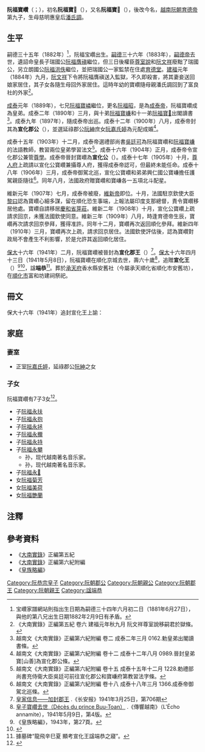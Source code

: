 '''阮福寶巑'''（{{vie|v='''Nguyễn Phúc Bửu Toàn'''<ref>當時法文和越南國語字報刊所使用之名。</ref>或'''Nguyễn Phúc Bửu Tán'''<ref name=ming>越南文《大南實錄》正編第六紀附編中所使用的譯名。</ref>|hn=阮福寶巑}}；{{bd|1882年||1941年|5月8日}}），初名'''阮福寶𡶲'''（{{vie|v='''Nguyễn Phúc Bửu Đoá'''|hn=阮福寶𡶲}}），又名'''阮福寶𰎸'''（{{vie|v='''Nguyễn Phúc Bửu Thiện'''<ref name=ming/>|hn=阮福寶𰎸}}），後改今名，[[越南|越南]][[阮朝|阮朝]][[育德帝|育德帝]]第九子，生母慈明惠皇后[[潘氏調|潘氏調]]。

==生平==
嗣德三十五年（1882年）<ref>宝巑家譜網站則指出生日期為嗣德三十四年六月初二日（1881年6月27日），與他的第八兄出生日期1882年2月9日有矛盾。</ref>，阮福宝巑出生。[[嗣德|嗣德]]三十六年（1883年），[[嗣德帝|嗣德帝]]去世，遺詔命皇長子瑞國公[[阮福膺禛|阮福膺禛]]繼位，但三日後權臣[[尊室說|尊室說]]和[[阮文祥|阮文祥]]廢黜了瑞國公，另立朗國公[[阮福洪佚|阮福洪佚]]繼位，並把瑞國公一家監禁在住處[[育德堂|育德堂]]。[[建福_(阮朝)|建福]]元年（1884年）九月，[[阮文祥|阮文祥]]下令將阮福膺禛送入監獄，不久即殺害，將其妻妾送回娘家居住，其子女各隨生母回外家居住。這時年幼的寶巑隨母親潘氏調回到了富良社的外家<ref>《大南實錄》正編第五紀 卷六 建福元年秋九月 阮文祥尊室說移嗣君於獄條。</ref>。

[[成泰|成泰]]元年（1889年），七兄[[阮福寶嶙|阮福寶嶙]]繼位，更名[[阮福昭|阮福昭]]，是為[[成泰帝|成泰帝]]，阮福寶巑成為皇弟。成泰二年（1890年）三月，與十弟[[阮福寶嵰|阮福寶嵰]]和十一弟[[阮福寶𡾊|阮福寶𡾊]]出閣讀書<ref>越南文《大南實錄》正編第六紀附編 卷二 成泰二年三月 0162.勅皇弟出閣讀書條。</ref>。成泰九年（1897年），隨成泰帝出巡。成泰十二年（1900年）八月，成泰帝封其為'''宣化郡公'''（{{vie|v=Tuyên Hóa Quận Công|hn=宣化郡公}}），並選延祿郡公[[阮紳|阮紳]]庶女[[阮嘉氏婷|阮嘉氏婷]]為元配成婚<ref>越南文《大南實錄》正編第六紀附編 卷十二 成泰十二年八月 0989.晉封皇弟寶[山善]為宣化郡公條。</ref>。

成泰十五年（1903年）十二月，成泰帝選禮部尚書[[吳廷可|吳廷可]]為阮福寶巑和[[阮福寶嵰|阮福寶嵰]]的法語教師，教習兩位皇弟學習法文<ref>越南文《大南實錄》正編第六紀附編 卷十五 成泰十五年十二月 1228.勅禮部尚書充侍衛大臣吳廷可前往宣化郡公和寶嵰府第教習法字條。</ref>。成泰十六年（1904年）正月，成泰帝令宣化郡公兼管[[尊學|尊學]]。成泰帝晉封寶巑為'''宣化公'''（{{vie|v=Tuyên Hóa Công|hn=宣化公}}）。成泰十七年（1905年）十月，[[尊人府|尊人府]]上疏請以宣化公寶巑兼攝尊人府，獲得成泰帝認可，但最終未能任命。成泰十八年（1906年）三月，成泰帝御駕北巡，宣化公寶巑和弟弟興仁國公寶嵰擔任護駕親臣隨往<ref>越南文《大南實錄》正編第六紀附編 卷十八 成泰十八年三月 1366.成泰帝御駕北巡條。</ref>。同年八月，法國政府贈寶巑和寶嵰各一五項北斗配星。

維新元年（1907年）七月，成泰帝被廢，[[維新帝|維新帝]]即位。十月，法國駐京欽使大臣[[黎曰|黎曰]]認為寶巑心細多謀，留在順化恐生事端，上報法屬印度支那總督，責令寶巑移居他處。寶巑自請移居[[慶和省|慶和省]][[芽莊|芽莊]]。維新二年（1908年）十月，宣化公寶巑上疏請求回京，未獲法國欽使同意。維新三年（1909年）八月，時逢育德帝生辰，寶巑再次請求回京參拜，獲得准許。同年十二月，寶巑再次返回順化參拜。維新四年（1910年）三月，寶巑再次上疏，請求回京居住。法國欽使評估後，認為寶巑對政局不會產生不利影響，於是允許其返回順化居住。

[[保大_(阮朝)|保大]]十六年（1941年）二月，阮福寶巑被晉封為'''宣化郡王'''（{{vie|v=Tuyên Hóa Quận Vương|hn=宣化郡王}}）<ref>[http://baochi.nlv.gov.vn/baochi/cgi-bin/baochi?a=d&d=WJMY19410325.2.4 皇家信息——加封郡王] {{Wayback|url=http://baochi.nlv.gov.vn/baochi/cgi-bin/baochi?a=d&d=WJMY19410325.2.4 |date=20180406225839 }}.《长安报》1941年3月25日，第706期</ref>。[[保大_(阮朝)|保大]]十六年四月十三日（1941年5月8日），阮福寶巑在順化京城去世，壽六十歲<ref>[http://gallica.bnf.fr/ark:/12148/bpt6k7578794h/f4.item 皇子寶巑去世（Décès du prince Buu-Toan）] {{Wayback|url=http://gallica.bnf.fr/ark:/12148/bpt6k7578794h/f4.item |date=20161222021610 }}.《傳響越南》（L'Écho annamite），1941年5月9日，第4版。</ref>，追贈'''宣化王'''（{{vie|v=Tuyên Hóa Vương|hn=宣化王}}）<ref>《皇族略編》，1943年，第27頁。</ref><ref>{{Cite web |url=http://tapchisonghuong.com.vn/tin-tuc/p2/c15/n24838/Biet-phu-Tuyen-Hoa-Vuong-qua-khu-bi-lang-quen.html |title=特别的宣化王府——被遗忘的过去 |accessdate=2016-12-21 |archive-date=2016-12-20 |archive-url=https://web.archive.org/web/20161220153520/http://tapchisonghuong.com.vn/tin-tuc/p2/c15/n24838/Biet-phu-Tuyen-Hoa-Vuong-qua-khu-bi-lang-quen.html |dead-url=yes }}</ref>，諡'''端恭'''<ref>據墓碑“龍飛辛巳夏 顯考宣化王諡端恭之寢”。</ref>。葬於[[承天府_(越南)|承天府]]香水縣安舊社（今屬承天順化省順化市安舊坊），在[[順化市|順化市]]富和坊建祠祭祀。

==冊文==
保大十六年（1941年）追封宣化王上諭：
{{quote|<blockquote>保大十六年四月十五日，御前文房總理大臣臣范瓊奉上諭，宣化郡王故寶巑，係王室懿親，天性聰慧，久居藩服，心篤忠貞，處家樂善，有古東平王之風。方期長引天年，尊榮共享。詎意一病長辞，良深悼霹。兹特凖追封為宣化王，炤新爵給卹，以彰厚道，而慰潜靈。其合行事宜，著有司炤例遵行，欽此。</blockquote>}}

==家庭==
===妻室===
*正室[[阮嘉氏婷|阮嘉氏婷]]，延祿郡公[[阮紳|阮紳]]之女

===子女===
阮福寶巑有7子3女<ref>{{Cite web |url=http://www.vietnamgiapha.com/XemChiTietTungNguoi/9711/55/B%C3%A0%20Dung.html |title=寶巑家譜 |accessdate=2016-08-24 |archive-date=2016-09-15 |archive-url=https://web.archive.org/web/20160915130101/http://www.vietnamgiapha.com/XemChiTietTungNguoi/9711/55/B%C3%A0%20Dung.html |dead-url=yes }}</ref>。
*子[[阮福永扶|阮福永扶]]
*子[[阮福永抱|阮福永抱]]
*子[[阮福永拯|阮福永拯]]
*子[[阮福永擟|阮福永擟]]
*子[[阮福永持|阮福永持]]
*子[[阮福永攀|阮福永攀]]
**孙{{link-vi|阮福保振|Bảo Chấn}}，现代越南著名音乐家。
**孙{{link-vi|阮福保揊|Bảo Phúc}}，现代越南著名音乐家。
*子[[阮福永𢫛|阮福永𢫛]]
*女[[阮福菊芳|阮福菊芳]]
*女[[阮福美荷|阮福美荷]]
*女[[阮福艷蘭|阮福艷蘭]]

==注釋==
{{reflist}}

==參考資料==
*《[[大南實錄|大南實錄]]》正編第五紀
*《[[大南實錄|大南實錄]]》正編第六紀附編
*《[[皇族略編|皇族略編]]》
{{阮恭宗子女}}
[[Category:阮恭宗皇子|Category:阮恭宗皇子]]
[[Category:阮朝郡公|Category:阮朝郡公]]
[[Category:阮朝親公|Category:阮朝親公]]
[[Category:阮朝郡王|Category:阮朝郡王]]
[[Category:阮朝親王|Category:阮朝親王]]
[[Category:諡端恭|Category:諡端恭]]